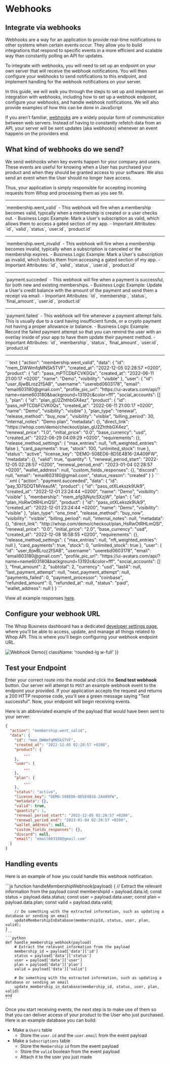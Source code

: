 
# Webhooks

## Integrate via webhooks

Webhooks are a way for an application to provide real-time notifications to other systems when certain events occur. They allow you to build integrations that respond to specific events in a more efficient and scalable way than constantly polling an API for updates.

To integrate with webhooks, you will need to set up an endpoint on your own server that will receive the webhook notifications. You will then configure your webhooks to send notifications to this endpoint, and implement handling for the webhook notifications on your server.

In this guide, we will walk you through the steps to set up and implement an integration with webhooks, including how to set up a webhook endpoint, configure your webhooks, and handle webhook notifications. We will also provide examples of how this can be done in JavaScript

If you aren't familiar, [webhooks](https://hookdeck.com/webhooks/guides/what-are-webhooks-how-they-work#what-is-a-webhook) are a widely popular form of communication between web servers. Instead of having to constantly refetch data from an API, your server will be sent updates (aka webhooks) whenever an event happens on the providers end.

## What kind of webhooks do we send?

We send webhooks when key events happen for your company and users. These events are useful for knowing when a User has purchased your product and when they should be granted access to your software. We also send an event when the User should no longer have access.

Thus, your application is simply responsible for accepting incoming requests from Whop and processing them as you see fit.

<hr className="w-9/10 ml-auto mr-auto" />
`membership.went_valid` - This webhook will fire when a membership becomes valid,
typically when a membership is created or a user checks out. - Business Logic Example:
Mark a User's subscription as valid, which allows them to access a gated section
of my app. - Important Attributes: `id`, `valid`, `status`, `user.id`, `product.id`
<hr className="w-9/10 ml-auto mr-auto" />
`membership.went_invalid` - This webhook will fire when a membership becomes invalid,
typically when a subscription is canceled or the membership expires. - Business Logic
Example: Mark a User's subscription as invalid, which blocks them from accessing
a gated section of my app. - Important Attributes: `id`, `valid`, `status`, `user.id`,
`product.id`
<hr className="w-9/10 ml-auto mr-auto" />
`payment.succeded` - This webhook will fire when a payment is successful, for both
new and existing memberships. - Business Logic Example: Update a User's credit balance
with the amount of the payment and send them a receipt via email. - Important Attributes:
`id`, `membership`, `status`, `final_amount`, `user.id`, `product.id`
<hr className="w-9/10 ml-auto mr-auto" />
`payment.failed` - This webhook will fire whenever a payment attempt fails. This
is usually due to a card having insufficient funds, or a crypto payment not having
a proper allowance or balance. - Business Logic Example: Record the failed payment
attempt so that you can remind the user with an overlay inside of your app to have
them update their payment method. - Important Attributes: `id`, `membership`, `status`,
`final_amount`, `user.id`, `product.id`
<hr className="w-9/10 ml-auto mr-auto" />

<CodeGroup title="Example Responses">
  ```text
  {
    "action": "membership.went_valid",
    "data": {
      "id": "mem_DWWmfqMNSk5TVF",
      "created_at": "2022-12-05 02:28:57 +0200",
      "product": {
        "id": "pass_mPTCDbFCVK0Qs",
        "created_at": "2022-06-11 21:00:17 +0200",
        "name": "Demo",
        "visibility": "visible"
      },
      "user": {
        "id": "user_6jwBLroz2fSAB",
        "username": "userebd0603178",
        "email": "email603180@gmail.com",
        "profile_pic_url": "https://ui-avatars.com/api/?name=name603180&background=13192c&color=fff",
        "social_accounts": []
      },
      "plan": {
        "id": "plan_gU2ZhthbGX4ez",
        "product": {
          "id": "pass_mPTCDbFCVK0Qs",
          "created_at": "2022-06-11 21:00:17 +0200",
          "name": "Demo",
          "visibility": "visible"
        },
        "plan_type": "renewal",
        "release_method": "buy_now",
        "visibility": "visible",
        "billing_period": 30,
        "internal_notes": "Demo plan",
        "metadata": {},
        "direct_link": "https://whop.com/demo/checkout/plan_gU2ZhthbGX4ez",
        "renewal_price": "1.0",
        "initial_price": "0.0",
        "base_currency": "usd",
        "created_at": "2022-06-29 04:09:29 +0200",
        "requirements": {},
        "release_method_settings": {
          "max_entries": null,
          "nft_weighted_entries": false
        },
        "card_payments": true,
        "stock": 100,
        "unlimited_stock": true
      },
      "status": "active",
      "license_key": "DEMO-508ED6-8D5E4B16-2A409FW",
      "metadata": {},
      "valid": true,
      "quantity": 1,
      "renewal_period_start": "2022-12-05 02:28:57 +0200",
      "renewal_period_end": "2023-01-04 02:28:57 +0200",
      "wallet_address": null,
      "custom_fields_responses": {},
      "discord": null,
      "email": "email603180@gmail.com",
      "status_reason": "created"
    }
  }
  ```
  ```xml
  {
    "action": "payment.succeeded",
    "data": {
      "id": "pay_1D7SDQTMVeaufA",
      "product": {
        "id": "pass_otXLekszk9Uk9",
        "created_at": "2022-12-01 23:24:44 +0200",
        "name": "Demo",
        "visibility": "visible"
      },
      "membership": "mem_pfg3jNytcSXzjW",
      "plan": {
        "id": "plan_HsRwOtRHLmQSl",
        "product": {
          "id": "pass_otXLekszk9Uk9",
          "created_at": "2022-12-01 23:24:44 +0200",
          "name": "Demo",
          "visibility": "visible"
        },
        "plan_type": "one_time",
        "release_method": "buy_now",
        "visibility": "visible",
        "billing_period": null,
        "internal_notes": null,
        "metadata": {},
        "direct_link": "http://whop.com/demo/checkout/plan_HsRwOtRHLmQSl",
        "renewal_price": "0.0",
        "initial_price": "2.0",
        "base_currency": "usd",
        "created_at": "2022-12-08 18:58:55 +0200",
        "requirements": {},
        "release_method_settings": {
          "max_entries": null,
          "nft_weighted_entries": null
        },
        "card_payments": true,
        "stock": 0,
        "unlimited_stock": true
      },
      "user": {
        "id": "user_6jwBLroz2fSAB",
        "username": "userebd0603178",
        "email": "email603180@gmail.com",
        "profile_pic_url": "https://ui-avatars.com/api/?name=name603180&background=13192c&color=fff",
        "social_accounts": []
      },
      "final_amount": 2,
      "subtotal": 2,
      "currency": "usd",
      "last4": null,
      "last_payment_attempt": null,
      "next_payment_attempt": null,
      "payments_failed": 0,
      "payment_processor": "coinbase",
      "refunded_amount": 0,
      "refunded_at": null,
      "status": "paid",
      "wallet_address": null
    }
  }
  ```

</CodeGroup>

View all example responses [here](https://dev.whop.com/reference/view-example-webhooks).

## Configure your webhook URL

The Whop Business dashboard has a dedicated [developer settings page](https://dash.whop.com/developer), where you'll be able to access, update, and manage all things related to Whop API. This is where you'll begin configuring your webhook endpoint URL.

![Webhook Demo](https://i.imgur.com/zTRCHNC.gif){{ className: 'rounded-lg w-full' }}

## Test your Endpoint

Enter your correct route into the modal and click the **Send test webhook** button. Our server will attempt to `POST` an example webhook event to the endpoint your provided. If your application accepts the request and returns a 200 HTTP response code, you'll see a green message saying "Test successful". Now, your endpoint will begin receiving events.

Here is an abbreviated example of the payload that would have been sent to your server:

```json {{ 'title': 'Example payload' }}
{
  "action": "membership.went_valid",
  "data": {
    "id": "mem_DWWmfqMNSk5TVF",
    "created_at": "2022-12-05 02:28:57 +0200",
    "product": {
        ...
    },
    "user": {
        ...
    },
    "plan": {
        ...
    },
    "status": "active",
    "license_key": "DEMO-508ED6-8D5E4B16-2A409FW",
    "metadata": {},
    "valid": true,
    "quantity": 1,
    "renewal_period_start": "2022-12-05 02:28:57 +0200",
    "renewal_period_end": "2023-01-04 02:28:57 +0200",
    "wallet_address": null,
    "custom_fields_responses": {},
    "discord": null,
    "email": "email603180@gmail.com"
  }
}
```

## Handling events

Here is an example of how you could handle this webhook notification.

<CodeGroup title="Webhook Event">
    ```js
    function handleMembershipWebhook(payload) {
        // Extract the relevant information from the payload
        const membershipId = payload.data.id;
        const status = payload.data.status;
        const user = payload.data.user;
        const plan = payload.data.plan;
        const valid = payload.data.valid;

        // Do something with the extracted information, such as updating a database or sending an email
        updateMembershipInDatabase(membershipId, status, user, plan, valid);
    }
    ```
    ```python
    def handle_membership_webhook(payload)
        # Extract the relevant information from the payload
        membership_id = payload['data']['id']
        status = payload['data']['status']
        user = payload['data']['user']
        plan = payload['data']['plan']
        valid = payload['data']['valid']

        # Do something with the extracted information, such as updating a database or sending an email
        update_membership_in_database(membership_id, status, user, plan, valid)
    end
    ```

</CodeGroup>

Once you start receiving events, the next step is to make use of them so that you can deliver access of your product to the User who just purchased. Here is an example database you can build:

- Make a `Users` table
  - Store the `user.id` and the `user.email` from the event payload
- Make a `Subscriptions` table
  - Store the `Membership` `id` from the event payload
  - Store the `valid` boolean from the event payload
  - Attach it to the user you just made
